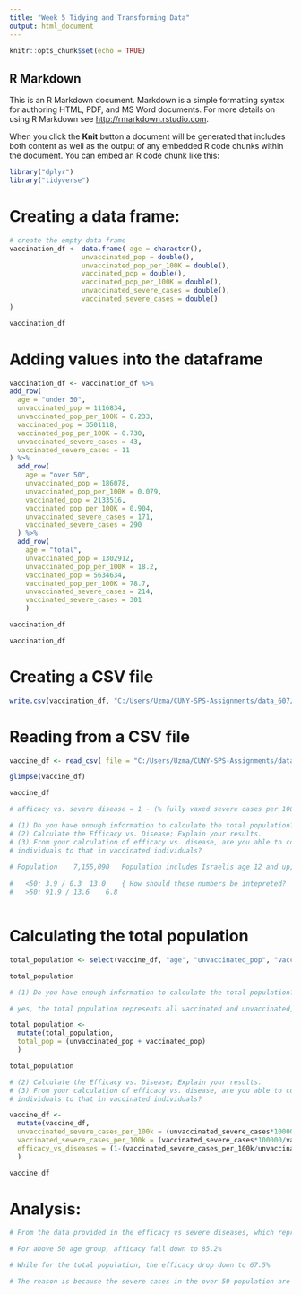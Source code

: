 ```yaml
---
title: "Week 5 Tidying and Transforming Data"
output: html_document
---
```


```r
knitr::opts_chunk$set(echo = TRUE)
```

## R Markdown

This is an R Markdown document. Markdown is a simple formatting syntax for authoring HTML, PDF, and MS Word documents. For more details on using R Markdown see <http://rmarkdown.rstudio.com>.

When you click the **Knit** button a document will be generated that includes both content as well as the output of any embedded R code chunks within the document. You can embed an R code chunk like this:


```r
library("dplyr")
library("tidyverse")
```

# Creating a data frame:
```r
# create the empty data frame
vaccination_df <- data.frame( age = character(),
                  unvaccinated_pop = double(),
                  unvaccinated_pop_per_100K = double(),
                  vaccinated_pop = double(),
                  vaccinated_pop_per_100K = double(),
                  unvaccinated_severe_cases = double(),
                  vaccinated_severe_cases = double()
)

vaccination_df

```

# Adding values into the dataframe
```r

vaccination_df <- vaccination_df %>% 
add_row(
  age = "under 50",
  unvaccinated_pop = 1116834,
  unvaccinated_pop_per_100K = 0.233,
  vaccinated_pop = 3501118,
  vaccinated_pop_per_100K = 0.730,
  unvaccinated_severe_cases = 43,
  vaccinated_severe_cases = 11
) %>% 
  add_row(
    age = "over 50",
    unvaccinated_pop = 186078,
    unvaccinated_pop_per_100K = 0.079,
    vaccinated_pop = 2133516,
    vaccinated_pop_per_100K = 0.904,
    unvaccinated_severe_cases = 171,
    vaccinated_severe_cases = 290
  ) %>% 
  add_row(
    age = "total",
    unvaccinated_pop = 1302912,
    unvaccinated_pop_per_100K = 18.2,
    vaccinated_pop = 5634634,
    vaccinated_pop_per_100K = 78.7,
    unvaccinated_severe_cases = 214,
    vaccinated_severe_cases = 301
    )

vaccination_df

```
```r

vaccination_df 


```

# Creating a CSV file
```r

write.csv(vaccination_df, "C:/Users/Uzma/CUNY-SPS-Assignments/data_607/week5/vaccination_data_analysis.csv", row.names=FALSE)


```

# Reading from a CSV file

```r
vaccine_df <- read_csv( file = "C:/Users/Uzma/CUNY-SPS-Assignments/data_607/week5/vaccination_data_analysis.csv")
```

```r
glimpse(vaccine_df)
```

```r
vaccine_df
```

```r

# afficacy vs. severe disease = 1 - (% fully vaxed severe cases per 100K / % not vaxed severe cases per 100K)

# (1) Do you have enough information to calculate the total population?  What does this total population represent?						
# (2) Calculate the Efficacy vs. Disease; Explain your results.						
# (3) From your calculation of efficacy vs. disease, are you able to compare the rate of severe cases in unvaccinated 
# individuals to that in vaccinated individuals?						
						
# Population	7,155,090	Population includes Israelis age 12 and up; also includes partially vaxed individuals				
						
#	<50: 3.9 / 0.3	13.0	{ How should these numbers be intepreted?			
#	>50: 91.9 / 13.6	6.8				



```

# Calculating the total population
```r
total_population <- select(vaccine_df, "age", "unvaccinated_pop", "vaccinated_pop") 

total_population
```

```r

# (1) Do you have enough information to calculate the total population?  What does this total population represent?	

# yes, the total population represents all vaccinated and unvaccinated, below the age 50 and above age 50.

total_population <-
  mutate(total_population,
  total_pop = (unvaccinated_pop + vaccinated_pop)
  )

total_population

```

```r

# (2) Calculate the Efficacy vs. Disease; Explain your results.						
# (3) From your calculation of efficacy vs. disease, are you able to compare the rate of severe cases in unvaccinated 
# individuals to that in vaccinated individuals?						

vaccine_df <-
  mutate(vaccine_df,
  unvaccinated_severe_cases_per_100k = (unvaccinated_severe_cases*100000/unvaccinated_pop),
  vaccinated_severe_cases_per_100k = (vaccinated_severe_cases*100000/vaccinated_pop),
  efficacy_vs_diseases = (1-(vaccinated_severe_cases_per_100k/unvaccinated_severe_cases_per_100k))
  )

vaccine_df
```

# Analysis:

```r
# From the data provided in the efficacy vs severe diseases, which represent the ratio of the severe cases in vaccinated populationvs the unvaccinated population, we conclude that the fully vaccinated population is 98% less likely to contract severe deseases than the unvaccinated people below 50 age.

# For above 50 age group, afficacy fall down to 85.2%

# While for the total population, the efficacy drop down to 67.5%

# The reason is because the severe cases in the over 50 population are happening at a rate of 92% and this is causing overall average to go down.
```



